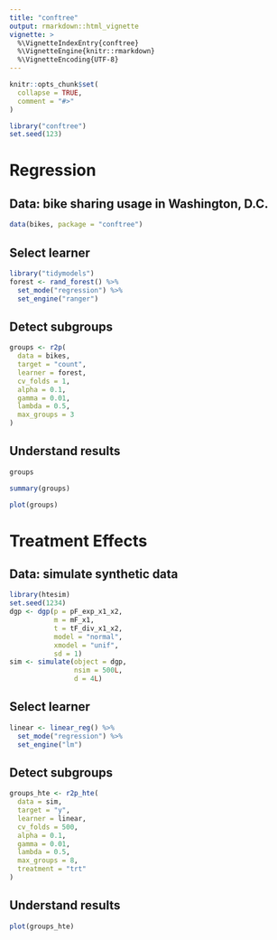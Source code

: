 ```yaml
---
title: "conftree"
output: rmarkdown::html_vignette
vignette: >
  %\VignetteIndexEntry{conftree}
  %\VignetteEngine{knitr::rmarkdown}
  %\VignetteEncoding{UTF-8}
---
```

```r
knitr::opts_chunk$set(
  collapse = TRUE,
  comment = "#>"
)
```


```r
library("conftree")
set.seed(123)
```

# Regression

## Data: bike sharing usage in Washington, D.C.

```r
data(bikes, package = "conftree")
```

## Select learner

```r
library("tidymodels")
forest <- rand_forest() %>%
  set_mode("regression") %>%
  set_engine("ranger")
```

## Detect subgroups

```r
groups <- r2p(
  data = bikes,
  target = "count",
  learner = forest,
  cv_folds = 1,
  alpha = 0.1,
  gamma = 0.01,
  lambda = 0.5,
  max_groups = 3
)
```

## Understand results

```r
groups
```
```r
summary(groups)
```

```r
plot(groups)
```

# Treatment Effects

## Data: simulate synthetic data

```r
library(htesim)
set.seed(1234)
dgp <- dgp(p = pF_exp_x1_x2,
           m = mF_x1,
           t = tF_div_x1_x2,
           model = "normal",
           xmodel = "unif",
           sd = 1)
sim <- simulate(object = dgp,
                nsim = 500L,
                d = 4L)
```

## Select learner

```r
linear <- linear_reg() %>%
  set_mode("regression") %>%
  set_engine("lm")
```

## Detect subgroups

```r
groups_hte <- r2p_hte(
  data = sim,
  target = "y",
  learner = linear,
  cv_folds = 500,
  alpha = 0.1,
  gamma = 0.01,
  lambda = 0.5,
  max_groups = 8,
  treatment = "trt"
)
```

## Understand results

```r
plot(groups_hte)
```
